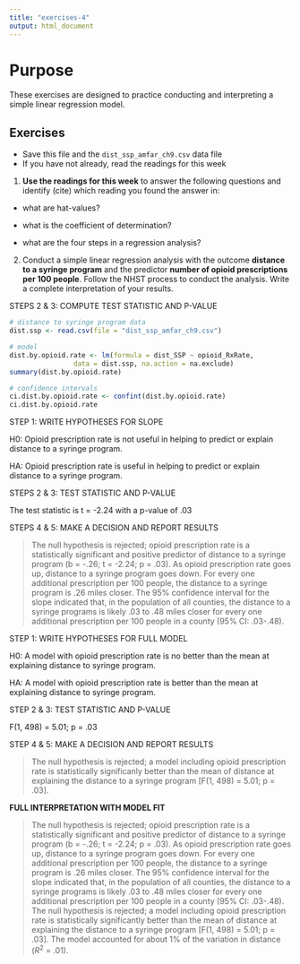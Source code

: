 ---
title: "exercises-4"
output: html_document
---

# Purpose 

These exercises are designed to practice conducting and interpreting a simple linear regression model. 

## Exercises 

* Save this file and the `dist_ssp_amfar_ch9.csv` data file 
* If you have not already, read the readings for this week

(1) **Use the readings for this week** to answer the following questions and identify (cite) which reading you found the answer in: 

* what are hat-values?  

* what is the coefficient of determination? 

* what are the four steps in a regression analysis? 


(2) Conduct a simple linear regression analysis with the outcome **distance to a syringe program** and the predictor **number of opioid prescriptions per 100 people**. Follow the NHST process to conduct the analysis. Write a complete interpretation of your results. 

STEPS 2 & 3: COMPUTE TEST STATISTIC AND P-VALUE

```{r}
# distance to syringe program data
dist.ssp <- read.csv(file = "dist_ssp_amfar_ch9.csv")

# model 
dist.by.opioid.rate <- lm(formula = dist_SSP ~ opioid_RxRate, 
                data = dist.ssp, na.action = na.exclude)
summary(dist.by.opioid.rate)

# confidence intervals
ci.dist.by.opioid.rate <- confint(dist.by.opioid.rate)
ci.dist.by.opioid.rate
```

STEP 1: WRITE HYPOTHESES FOR SLOPE 

H0: Opioid prescription rate is not useful in helping to predict or explain distance to a syringe program. 

HA: Opioid prescription rate is useful in helping to predict or explain distance to a syringe program.

STEPS 2 & 3: TEST STATISTIC AND P-VALUE

The test statistic is t = -2.24 with a p-value of .03

STEPS 4 & 5: MAKE A DECISION AND REPORT RESULTS

> The null hypothesis is rejected; opioid prescription rate is a statistically significant and positive predictor of distance to a syringe program (b = -.26; t = -2.24; p = .03). As opioid prescription rate goes up, distance to a syringe program goes down. For every one additional prescription per 100 people, the distance to a syringe program is .26 miles closer. The 95% confidence interval for the slope indicated that, in the population of all counties, the distance to a syringe programs is likely .03 to .48 miles closer for every one additional prescription per 100 people in a county (95% CI: .03-.48).

STEP 1: WRITE HYPOTHESES FOR FULL MODEL 

H0: A model with opioid prescription rate is no better than the mean at explaining distance to syringe program. 

HA: A model with opioid prescription rate is better than the mean at explaining distance to syringe program.

STEP 2 & 3: TEST STATISTIC AND P-VALUE

F(1, 498) = 5.01; p = .03

STEP 4 & 5: MAKE A DECISION AND REPORT RESULTS 

> The null hypothesis is rejected; a model including opioid prescription rate is statistically significanly better than the mean of distance at explaining the distance to a syringe program [F(1, 498) = 5.01; p = .03].

**FULL INTERPRETATION WITH MODEL FIT**

> The null hypothesis is rejected; opioid prescription rate is a statistically significant and positive predictor of distance to a syringe program (b = -.26; t = -2.24; p = .03). As opioid prescription rate goes up, distance to a syringe program goes down. For every one additional prescription per 100 people, the distance to a syringe program is .26 miles closer. The 95% confidence interval for the slope indicated that, in the population of all counties, the distance to a syringe programs is likely .03 to .48 miles closer for every one additional prescription per 100 people in a county (95% CI: .03-.48). The null hypothesis is rejected; a model including opioid prescription rate is statistically significantly better than the mean of distance at explaining the distance to a syringe program [F(1, 498) = 5.01; p = .03]. The model accounted for about 1% of the variation in distance ($R^2$ = .01).





